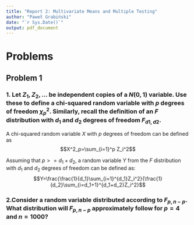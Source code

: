 ```yaml
---
title: "Report 2: Multivariate Means and Multiple Testing"
author: "Paweł Grabiński"
date: "`r Sys.Date()`"
output: pdf_document
---
```


# Problems

## Problem 1
### 1. Let $Z_1, Z_2, ...$ be independent copies of a $N(0, 1)$ variable. Use these to define a chi-squared random variable with $p$ degrees of freedom $\chi^2_p$. Similarly, recall the definition of an $F$ distribution with $d_1$ and $d_2$ degrees of freedom $F_{d1,d2}$.

A chi-squared random variable $X$ with $p$ degrees of freedom can be defined as
$$X^2_p=\sum_{i=1}^p Z_i^2$$

Assuming that $p>=d_1+d_2$, a random variable $Y$ from the $F$ distribution with $d_1$ and $d_2$ degrees of freedom can be defined as:
$$Y=\frac{\frac{1}{d_1}\sum_{i=1}^{d_1}Z_i^2}{\frac{1}{d_2}\sum_{i=d_1+1}^{d_1+d_2}Z_i^2}$$

### 2.Consider a random variable distributed according to $F_{p,n-p}$. What distribution will $F_{p,n-p}$ approximately follow for $p=4$ and $n=1000$?



